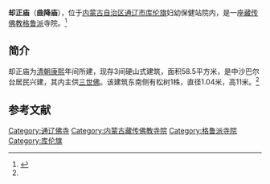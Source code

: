 {{Infobox Tibetan Buddhist monastery
|name = 却正庙
|image = 
|image size = 250px
|alt = 
|caption = 
|t=
|w=
|to = 
|ipa={{IPA|}}
|z=
|thdl=
|e=
|tc=卻正廟
|s=却正庙
|p=
|m=
|k=
|pushpin_map = 
|latd =  | latm =  | lats =  | latNS = 
|longd=  | longm= | longs =| longEW = 
|iso_region = 
|map_caption = 
|mapsize = 
|location_country = 中国
|location = {{CHN}}[[内蒙古自治区|内蒙古自治区]][[通辽市|通辽市]][[库伦旗|库伦旗]]
|coordinates_display =
|founded_by = 
|date_founded =
|date_renovated =
|sect = [[格鲁派|格鲁派]]
|mather =
|children =
|dedicated_to = 
|tulku =
|head_lama = 
|head_mgh =
|no._of_monks = 
|architecture = 
|festivals =
|footnotes = 
}}

'''却正庙'''（'''曲降庙'''），位于[[内蒙古自治区|内蒙古自治区]][[通辽市|通辽市]][[库伦旗|库伦旗]]妇幼保健站院内，是一座[[藏传佛教|藏传佛教]][[格鲁派|格鲁派]]寺院。<ref name=tlwh>{{Cite web |url=http://www.tlgov.cn/index1/news.asp?id=90 |title=通辽市旗县（区）级文物保护单位 ，通辽市文化局，于2013-07-17查阅 |accessdate=2013-07-17 |archive-date=2013-07-17 |archive-url=https://archive.is/20130717063055/http://www.tlgov.cn/index1/news.asp?id=90 |dead-url=yes }}</ref>

==简介==
却正庙为[[清朝|清朝]][[康熙|康熙]]年间所建，现存3间硬山式建筑，面积58.5平方米，是中沙巴尔台居民兴建，其内主供[[三世佛|三世佛]]。该建筑东南侧有松树1株，直径1.04米，高11米。<ref name=tlwh/>

==参考文献==
{{reflist}}

[[Category:通辽佛寺|Category:通辽佛寺]]
[[Category:内蒙古藏传佛教寺院|Category:内蒙古藏传佛教寺院]]
[[Category:格鲁派寺院|Category:格鲁派寺院]]
[[Category:库伦旗|Category:库伦旗]]